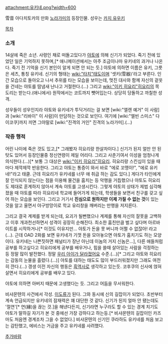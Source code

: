 attachment:유키네.png?width=600

雪音
아다치토카의 만화 [[노라가미]]의 등장인물. 성우는 [[카지 유우키]]

[[목차]]
=== 소개 ===
14살에 죽은 소년. 사령인 채로 떠돌고있다가 [[야토]]에 의해 신기가 되었다. 죽기 전에 있었던 일은 기억하지 못하며,[* 애니메이션에서는 아주 조금이나마 유키네의 과거나 나온다. 죽기 전 기억을 신기 본인이 알게 되면 안 되는 듯.] 야토에 의하면 이름은 유키, 그릇은 세츠, 통칭 유키네. 신기의 형태는 [[wiki:"타치"태도]]이며 '셋키(雪器)'라고 부른다. 인간 모습으로 돌아오고 나서 추위를 타는 모습을 보이는데, 멋진 대사와 함께 자신의 겉옷을 건네는 야토를 땀냄새 난나고 거절한다.(...) 그리고 [[wiki:"이키 히요리"히요리]]의 목도리는 받는다.(애니에서) 원작에서는 코트까지 뺏어입는다. 상당히 당돌하고 까칠한 성격. 

성우들이 성우인지라 야토와 유키네가 투닥거리는 걸 보면 [wiki:"엘렌 예거" 이 사람]과 [wiki:"리바이" 이 사람]이 만담하는 것으로 보인다. 여기에 [wiki:"엘빈 스미스" 다이코쿠]까지 끼면 그야말로 [wiki:"진격의 거인" 진격의 노라가미].(...)
=== 작중 행적 ===
어린 나이에 죽은 것도 있고,[* 그래봤자 히요리랑 한살차이다.] 신기가 된지 얼만 안 된 탓도 있어서 등장인물중 정신연령이 제일 어리다. 그리고 사춘기여서 이성을 엄청나게 의식한다.(...)[* 보통 그 대상은 [[wiki:"이키 히요리"히요리]]. 히요리랑 스킨십이 있을 때마다 제깍제깍 반응한다. 그리고 야토는 통증이 와서 바로 "에로 꼬맹이!", "에로 유키네!"라고 태클. 근데 히요리가 유키네를 너무 애 취급 하는 감도 있다.] 게다가 타인에게 잘 인식되지 않는다는 점을 이용해 물건을 훔치는 등 악행을 거듭했으나 야토도 히요리도 제대로 훈계하지 않아서 계속 야토를 고생시킨다. 그렇게 야토의 상태가 제법 심각해 졌을 때 야토를 따라 히요리네 학교에 들어가게 되는데, 학생들을 보면서 친구를 갖고 싶어 하는 모습을 보인다. 그리고 거기서 '''진심으로 원하지만 이제 가질 수 없는 것'''이 있는 것을 알고 울면서 야구방망이로 학교 유리창을 깨버리는 만행을 저지른다.

그리고 결국 계제를 받게 되는데, 요괴가 될뻔했으나 계제를 통해 자신의 잘못을 고백하고 이후 개과천선하면서 성격이 굉장히 순해진다. 최소한 훔친만큼 벌고 싶다며 아르바이트를 시작하거나[* 이것도 이유지만... 야토가 돈을 못 버니까 어쩔 수 없잖아! 라고(...). 근데 OAD 2화를 보면 유키네가 기껏 돈을 모아놓으면 야토가 훔치기도 하는 모양이다. 유키네는 나쁜짓하면 패널티가 장난 아닌데 이놈의 거지 신놈은...], 다른 애들처럼 공부를 하고싶다고 히요리에게 공부를 배우거나, 힘을 쓸때 살아있는 사람을 걱정하는 등 정말 많이 발전했다. 정말 [[우리 아이가 달라졌어요]] 수준.(...)[* 그리고 야토와 히요리는 감동의 눈물을 흘렸다.(...)] 야토를 대하는 태도도 많이 부드러워졌지만 그래도 여전히 깐다.(...) 갱생 이전 자신의 행동은 [[흑역사]]로 생각하고 있는듯. 코후쿠의 신사에 얹혀 살면서 히요리에게 공부를 배우고 있다.

야토에 의하면 아버지 때문에 고생했다는 듯. 그리고 어둠을 무서워한다.

비샤몬텐의 사건에서 각성. [[이도류]]가 된다. 그와 동시에 신의 길잡이가 되었다. 초반부터 계속 언급되지만 유키네의 잠재력은 꽤 대단한 것 같다. 신기가 된지 얼마 안 됐는데도 '절연'[* 연(緣)을 끊는 것.]을 해낸다든지, 신기라면 누구라도 할 수 있는 경계 치기도 야토가 말하길 자기가 본 것 중에선 가장 강하다고 하는등.[* 비샤몬텐의 길잡이인 카즈마도 처음엔 경계조차 그을 수 없었다.] 비샤몬텐의 신기인 쿠라하도 유키네를 처음 보고는 감탄했고, 에비스는 거금을 주고 유키네를 사려했다.

[[추가바람]]
